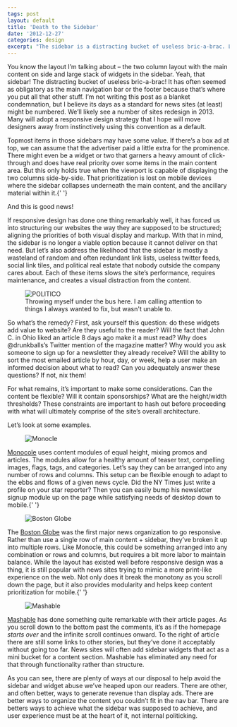 ```yaml
---
tags: post
layout: default
title: 'Death to the Sidebar'
date: '2012-12-27'
categories: design
excerpt: "The sidebar is a distracting bucket of useless bric-a-brac. Let's explore ways to not use it."
---
```


<p>
  You know the layout I’m talking about – the two column layout with the main
  content on side and large stack of widgets in the sidebar. Yeah, that sidebar!
  The distracting bucket of useless bric-a-brac! It has often seemed as
  obligatory as the main navigation bar or the footer because that’s where you
  put all that other stuff. I’m not writing this post as a blanket condemnation,
  but I believe its days as a standard for news sites (at least) might be
  numbered. We’ll likely see a number of sites redesign in 2013. Many will adopt
  a responsive design strategy that I hope will move designers away from
  instinctively using this convention as a default.
</p>

<p>
  Topmost items in those sidebars may have some value. If there’s a box ad at
  top, we can assume that the advertiser paid a little extra for the prominence.
  There might even be a widget or two that garners a heavy amount of
  click-through and does have real priority over some items in the main content
  area. But this only holds true when the viewport is capable of displaying the
  two columns side-by-side. That prioritization is lost on mobile devices where
  the sidebar collapses underneath the main content, and the ancillary material
  within it.{' '}
</p>

<p>And this is good news!</p>

<p>
  If responsive design has done one thing remarkably well, it has forced us into
  structuring our websites the way they are supposed to be structured; aligning
  the priorities of both visual display and markup. With that in mind, the
  sidebar is no longer a viable option because it cannot deliver on that need.
  But let’s also address the likelihood that the sidebar is mostly a wasteland
  of random and often redundant link lists, useless twitter feeds, social link
  tiles, and political real estate that nobody outside the company cares about.
  Each of these items slows the site’s performance, requires maintenance, and
  creates a visual distraction from the content.
</p>

<figure>
  <img src="https://images.jaredcunha.com/politico.jpg" alt="POLITICO" />
  <figcaption>
    Throwing myself under the bus here. I am calling attention to things I
    always wanted to fix, but wasn't unable to.
  </figcaption>
</figure>

<p>
  So what’s the remedy? First, ask yourself this question: do these widgets add
  value to website? Are they useful to the reader? Will the fact that John C. in
  Ohio liked an article 8 days ago make it a must read? Why does @drunkballs’s
  Twitter mention of the magazine matter? Why would you ask someone to sign up
  for a newsletter they already receive? Will the ability to sort the most
  emailed article by hour, day, or week, help a user make an informed decision
  about what to read? Can you adequately answer these questions? If not, nix
  them!
</p>

<p>
  For what remains, it’s important to make some considerations. Can the content
  be flexible? Will it contain sponsorships? What are the height/width
  thresholds? These constraints are important to hash out before proceeding with
  what will ultimately comprise of the site’s overall architecture.
</p>

<p>Let’s look at some examples.</p>

<figure>
  <img
    src="https://images.jaredcunha.com/Screen-Shot-2012-12-27-at-4.22.44-PM.png"
    alt="Monocle"
  />
</figure>

<p>
  <a href="http://monocle.com/">Monocole</a> uses content modules of equal
  height, mixing promos and articles. The modules allow for a healthy amount of
  teaser text, compelling images, flags, tags, and categories. Let’s say they
  can be arranged into any number of rows and columns. This setup can be
  flexible enough to adapt to the ebbs and flows of a given news cycle. Did the
  NY Times just write a profile on your star reporter? Then you can easily bump
  his newsletter signup module up on the page while satisfying needs of desktop
  down to mobile.{' '}
</p>

<figure>
  <img
    src="https://images.jaredcunha.com/Screen-Shot-2012-12-27-at-4.23.19-PM.png"
    alt="Boston Globe"
  />
</figure>

<p>
  The <a href="http://bostonglobe.com">Boston Globe</a> was the first major news
  organization to go responsive. Rather than use a single row of main content +
  sidebar, they’ve broken it up into multiple rows. Like Monocle, this could be
  something arranged into any combination or rows and columns, but requires a
  bit more labor to maintain balance. While the layout has existed well before
  responsive design was a thing, it is still popular with news sites trying to
  mimic a more print-like experience on the web. Not only does it break the
  monotony as you scroll down the page, but it also provides modularity and
  helps keep content prioritization for mobile.{' '}
</p>

<figure>
  <img src="https://images.jaredcunha.com/mashable.png" alt="Mashable" />
</figure>

<p>
  <a href="http://mashable.com">Mashable</a> has done something quite remarkable
  with their article pages. As you scroll down to the bottom past the comments,
  it’s as if the homepage <em>starts over</em> and the infinite scroll continues
  onward. To the right of article there are still some links to other stories,
  but they’ve done it acceptably without going too far. News sites will often
  add sidebar widgets that act as a mini bucket for a content section. Mashable
  has eliminated any need for that through functionality rather than structure.
</p>

<p>
  As you can see, there are plenty of ways at our disposal to help avoid the
  sidebar and widget abuse we’ve heaped upon our readers. There are other, and
  often better, ways to generate revenue than display ads. There are better ways
  to organize the content you couldn’t fit in the nav bar. There are betters
  ways to achieve what the sidebar was supposed to achieve, and user experience
  must be at the heart of it, not internal politicking.
</p>

